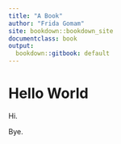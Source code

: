 ```yaml
---
title: "A Book"
author: "Frida Gomam"
site: bookdown::bookdown_site
documentclass: book
output:
  bookdown::gitbook: default
---
```


# Hello World

Hi.

Bye.
